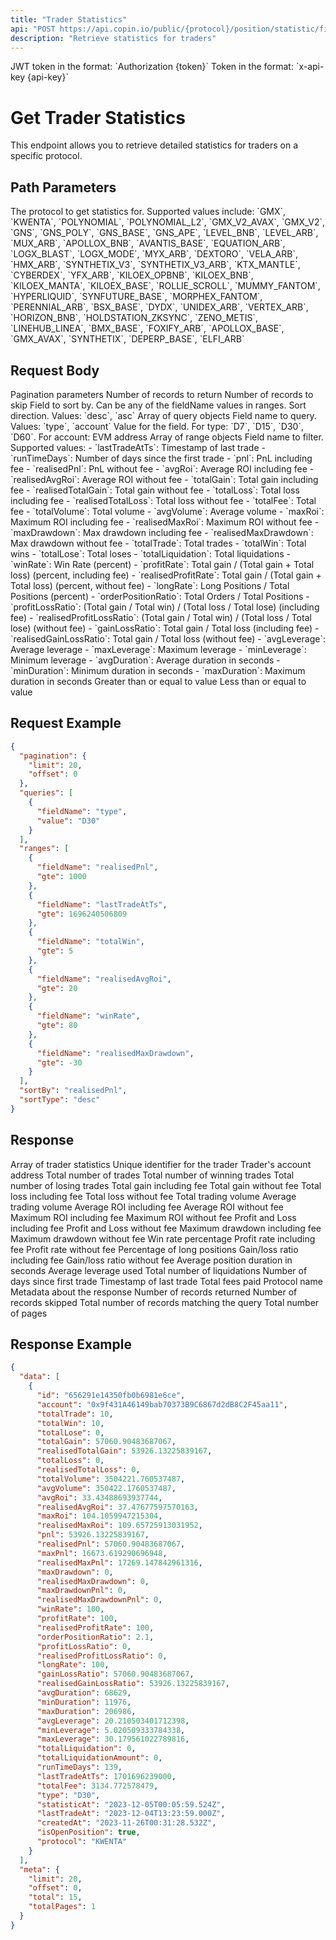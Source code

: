 ```yaml
---
title: "Trader Statistics"
api: "POST https://api.copin.io/public/{protocol}/position/statistic/filter"
description: "Retrieve statistics for traders"
---
```


<ParamField header="Authorization" type="string" required>
    JWT token in the format: `Authorization {token}`
</ParamField>

<ParamField header="x-api-key" type="string">
    Token in the format: `x-api-key {api-key}`
</ParamField>

# Get Trader Statistics

This endpoint allows you to retrieve detailed statistics for traders on a specific protocol.

## Path Parameters

<ParamField path="protocol" type="string" required>
  The protocol to get statistics for. Supported values include: `GMX`, `KWENTA`,
  `POLYNOMIAL`, `POLYNOMIAL_L2`, `GMX_V2_AVAX`, `GMX_V2`, `GNS`, `GNS_POLY`,
  `GNS_BASE`, `GNS_APE`, `LEVEL_BNB`, `LEVEL_ARB`, `MUX_ARB`, `APOLLOX_BNB`,
  `AVANTIS_BASE`, `EQUATION_ARB`, `LOGX_BLAST`, `LOGX_MODE`, `MYX_ARB`,
  `DEXTORO`, `VELA_ARB`, `HMX_ARB`, `SYNTHETIX_V3`, `SYNTHETIX_V3_ARB`,
  `KTX_MANTLE`, `CYBERDEX`, `YFX_ARB`, `KILOEX_OPBNB`, `KILOEX_BNB`,
  `KILOEX_MANTA`, `KILOEX_BASE`, `ROLLIE_SCROLL`, `MUMMY_FANTOM`, `HYPERLIQUID`,
  `SYNFUTURE_BASE`, `MORPHEX_FANTOM`, `PERENNIAL_ARB`, `BSX_BASE`, `DYDX`,
  `UNIDEX_ARB`, `VERTEX_ARB`, `HORIZON_BNB`, `HOLDSTATION_ZKSYNC`, `ZENO_METIS`,
  `LINEHUB_LINEA`, `BMX_BASE`, `FOXIFY_ARB`, `APOLLOX_BASE`, `GMX_AVAX`,
  `SYNTHETIX`, `DEPERP_BASE`, `ELFI_ARB`
</ParamField>

## Request Body

<ParamField body="pagination" type="object">
  Pagination parameters
  <Expandable title="properties">
    <ParamField body="limit" type="number">
      Number of records to return
    </ParamField>
    <ParamField body="offset" type="number">
      Number of records to skip
    </ParamField>
  </Expandable>
</ParamField>

<ParamField body="sortBy" type="string">
  Field to sort by. Can be any of the fieldName values in ranges.
</ParamField>

<ParamField body="sortType" type="string">
  Sort direction. Values: `desc`, `asc`
</ParamField>

<ParamField body="queries" type="array">
  Array of query objects
  <Expandable title="properties">
    <ParamField body="fieldName" type="string">
      Field name to query. Values: `type`, `account`
    </ParamField>
    <ParamField body="value" type="string">
      Value for the field. For type: `D7`, `D15`, `D30`, `D60`. For account: EVM
      address
    </ParamField>
  </Expandable>
</ParamField>

<ParamField body="ranges" type="array">
  Array of range objects
  <Expandable title="properties">
    <ParamField body="fieldName" type="string">
      Field name to filter. Supported values: - `lastTradeAtTs`: Timestamp of
      last trade - `runTimeDays`: Number of days since the first trade - `pnl`:
      PnL including fee - `realisedPnl`: PnL without fee - `avgRoi`: Average ROI
      including fee - `realisedAvgRoi`: Average ROI without fee - `totalGain`:
      Total gain including fee - `realisedTotalGain`: Total gain without fee -
      `totalLoss`: Total loss including fee - `realisedTotalLoss`: Total loss
      without fee - `totalFee`: Total fee - `totalVolume`: Total volume -
      `avgVolume`: Average volume - `maxRoi`: Maximum ROI including fee -
      `realisedMaxRoi`: Maximum ROI without fee - `maxDrawdown`: Max drawdown
      including fee - `realisedMaxDrawdown`: Max drawdown without fee -
      `totalTrade`: Total trades - `totalWin`: Total wins - `totalLose`: Total
      loses - `totalLiquidation`: Total liquidations - `winRate`: Win Rate
      (percent) - `profitRate`: Total gain / (Total gain + Total loss) (percent,
      including fee) - `realisedProfitRate`: Total gain / (Total gain + Total
      loss) (percent, without fee) - `longRate`: Long Positions / Total
      Positions (percent) - `orderPositionRatio`: Total Orders / Total Positions
      - `profitLossRatio`: (Total gain / Total win) / (Total loss / Total lose)
      (including fee) - `realisedProfitLossRatio`: (Total gain / Total win) /
      (Total loss / Total lose) (without fee) - `gainLossRatio`: Total gain /
      Total loss (including fee) - `realisedGainLossRatio`: Total gain / Total
      loss (without fee) - `avgLeverage`: Average leverage - `maxLeverage`:
      Maximum leverage - `minLeverage`: Minimum leverage - `avgDuration`:
      Average duration in seconds - `minDuration`: Minimum duration in seconds -
      `maxDuration`: Maximum duration in seconds
    </ParamField>
    <ParamField body="gte" type="number">
      Greater than or equal to value
    </ParamField>
    <ParamField body="lte" type="number">
      Less than or equal to value
    </ParamField>
  </Expandable>
</ParamField>

## Request Example

```json
{
  "pagination": {
    "limit": 20,
    "offset": 0
  },
  "queries": [
    {
      "fieldName": "type",
      "value": "D30"
    }
  ],
  "ranges": [
    {
      "fieldName": "realisedPnl",
      "gte": 1000
    },
    {
      "fieldName": "lastTradeAtTs",
      "gte": 1696240506809
    },
    {
      "fieldName": "totalWin",
      "gte": 5
    },
    {
      "fieldName": "realisedAvgRoi",
      "gte": 20
    },
    {
      "fieldName": "winRate",
      "gte": 80
    },
    {
      "fieldName": "realisedMaxDrawdown",
      "gte": -30
    }
  ],
  "sortBy": "realisedPnl",
  "sortType": "desc"
}
```

## Response

<ResponseField name="data" type="array">
  Array of trader statistics
  <Expandable title="properties">
    <ResponseField name="id" type="string">
      Unique identifier for the trader
    </ResponseField>
    <ResponseField name="account" type="string">
      Trader's account address
    </ResponseField>
    <ResponseField name="totalTrade" type="number">
      Total number of trades
    </ResponseField>
    <ResponseField name="totalWin" type="number">
      Total number of winning trades
    </ResponseField>
    <ResponseField name="totalLose" type="number">
      Total number of losing trades
    </ResponseField>
    <ResponseField name="totalGain" type="number">
      Total gain including fee
    </ResponseField>
    <ResponseField name="realisedTotalGain" type="number">
      Total gain without fee
    </ResponseField>
    <ResponseField name="totalLoss" type="number">
      Total loss including fee
    </ResponseField>
    <ResponseField name="realisedTotalLoss" type="number">
      Total loss without fee
    </ResponseField>
    <ResponseField name="totalVolume" type="number">
      Total trading volume
    </ResponseField>
    <ResponseField name="avgVolume" type="number">
      Average trading volume
    </ResponseField>
    <ResponseField name="avgRoi" type="number">
      Average ROI including fee
    </ResponseField>
    <ResponseField name="realisedAvgRoi" type="number">
      Average ROI without fee
    </ResponseField>
    <ResponseField name="maxRoi" type="number">
      Maximum ROI including fee
    </ResponseField>
    <ResponseField name="realisedMaxRoi" type="number">
      Maximum ROI without fee
    </ResponseField>
    <ResponseField name="pnl" type="number">
      Profit and Loss including fee
    </ResponseField>
    <ResponseField name="realisedPnl" type="number">
      Profit and Loss without fee
    </ResponseField>
    <ResponseField name="maxDrawdown" type="number">
      Maximum drawdown including fee
    </ResponseField>
    <ResponseField name="realisedMaxDrawdown" type="number">
      Maximum drawdown without fee
    </ResponseField>
    <ResponseField name="winRate" type="number">
      Win rate percentage
    </ResponseField>
    <ResponseField name="profitRate" type="number">
      Profit rate including fee
    </ResponseField>
    <ResponseField name="realisedProfitRate" type="number">
      Profit rate without fee
    </ResponseField>
    <ResponseField name="longRate" type="number">
      Percentage of long positions
    </ResponseField>
    <ResponseField name="gainLossRatio" type="number">
      Gain/loss ratio including fee
    </ResponseField>
    <ResponseField name="realisedGainLossRatio" type="number">
      Gain/loss ratio without fee
    </ResponseField>
    <ResponseField name="avgDuration" type="number">
      Average position duration in seconds
    </ResponseField>
    <ResponseField name="avgLeverage" type="number">
      Average leverage used
    </ResponseField>
    <ResponseField name="totalLiquidation" type="number">
      Total number of liquidations
    </ResponseField>
    <ResponseField name="runTimeDays" type="number">
      Number of days since first trade
    </ResponseField>
    <ResponseField name="lastTradeAtTs" type="number">
      Timestamp of last trade
    </ResponseField>
    <ResponseField name="totalFee" type="number">
      Total fees paid
    </ResponseField>
    <ResponseField name="protocol" type="string">
      Protocol name
    </ResponseField>
  </Expandable>
</ResponseField>

<ResponseField name="meta" type="object">
  Metadata about the response
  <Expandable title="properties">
    <ResponseField name="limit" type="number">
      Number of records returned
    </ResponseField>
    <ResponseField name="offset" type="number">
      Number of records skipped
    </ResponseField>
    <ResponseField name="total" type="number">
      Total number of records matching the query
    </ResponseField>
    <ResponseField name="totalPages" type="number">
      Total number of pages
    </ResponseField>
  </Expandable>
</ResponseField>

## Response Example

```json
{
  "data": [
    {
      "id": "656291e14350fb0b6981e6ce",
      "account": "0x9f431A46149bab70373B9C6867d2dB8C2F45aa11",
      "totalTrade": 10,
      "totalWin": 10,
      "totalLose": 0,
      "totalGain": 57060.90483687067,
      "realisedTotalGain": 53926.13225839167,
      "totalLoss": 0,
      "realisedTotalLoss": 0,
      "totalVolume": 3504221.760537487,
      "avgVolume": 350422.1760537487,
      "avgRoi": 33.43488693937744,
      "realisedAvgRoi": 37.47677597570163,
      "maxRoi": 104.1059947215304,
      "realisedMaxRoi": 109.65725913031952,
      "pnl": 53926.13225839167,
      "realisedPnl": 57060.90483687067,
      "maxPnl": 16673.619290696948,
      "realisedMaxPnl": 17269.147842961316,
      "maxDrawdown": 0,
      "realisedMaxDrawdown": 0,
      "maxDrawdownPnl": 0,
      "realisedMaxDrawdownPnl": 0,
      "winRate": 100,
      "profitRate": 100,
      "realisedProfitRate": 100,
      "orderPositionRatio": 2.1,
      "profitLossRatio": 0,
      "realisedProfitLossRatio": 0,
      "longRate": 100,
      "gainLossRatio": 57060.90483687067,
      "realisedGainLossRatio": 53926.13225839167,
      "avgDuration": 68629,
      "minDuration": 11976,
      "maxDuration": 206986,
      "avgLeverage": 20.210503401712398,
      "minLeverage": 5.020509333784338,
      "maxLeverage": 30.179561022789816,
      "totalLiquidation": 0,
      "totalLiquidationAmount": 0,
      "runTimeDays": 139,
      "lastTradeAtTs": 1701696239000,
      "totalFee": 3134.772578479,
      "type": "D30",
      "statisticAt": "2023-12-05T00:05:59.524Z",
      "lastTradeAt": "2023-12-04T13:23:59.000Z",
      "createdAt": "2023-11-26T00:31:28.532Z",
      "isOpenPosition": true,
      "protocol": "KWENTA"
    }
  ],
  "meta": {
    "limit": 20,
    "offset": 0,
    "total": 15,
    "totalPages": 1
  }
}
```
